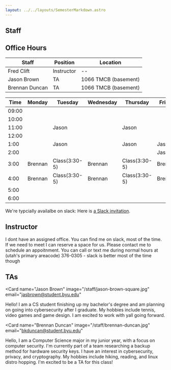 ```yaml
---
layout: ../../layouts/SemesterMarkdown.astro
---
```



<article
    class="prose prose-blockquote:not-italic prose-blockquote:font-normal prose-blockquote:text-base prose-blockquote:bg-blue-200 prose-blockquote:border-l-0 prose-blockquote:px-4 prose-blockquote:py-1 prose-blockquote:rounded-lg pb-8 text-lg">

# Staff

## Office Hours

| Staff          | Position   | Location            | 
| -------------- | ---------- | ------------------- |
| Fred Clift     | Instructor | --                  |
| Jason Brown    | TA         | 1066 TMCB (basement)|
| Brennan Duncan | TA         | 1066 TMCB (basement)|



| Time  | Monday        | Tuesday       | Wednesday |Thursday       |Friday         |
|-------|---------------|---------------|-----------|---------------|---------------|
| 09:00 |               |               |           |               |               |
| 10:00 |               |               |           |               |               |
| 11:00 |               |     Jason     |           |     Jason     |               |
| 12:00 |               |               |           |               |               |
| 1:00  |               |     Jason     |           |     Jason     |     Jason     |
| 2:00  |               |               |           |               |     Jason     |
| 3:00  |    Brennan    | Class(3:30-5) |  Brennan  | Class(3:30-5) |    Brennan    |
| 4:00  |    Brennan    | Class(3:30-5) |  Brennan  | Class(3:30-5) |    Brennan    |
| 5:00  |               |               |           |               |               |
| 6:00  |               |               |           |               |               |

We're typcially availalbe on slack:  Here is [a Slack invitation](https://join.slack.com/t/byucs465winter2025/shared_invite/zt-2x89o5fl3-8Z57YpCqaGAzUeh94m0OjQ).

## Instructor

<Card name="Fred Clift" image="/staff/fred_clift.jpg" email="fred@clift.org">
  I dont have an assigned office. You can find me on slack, most of the time.  
  If we need to meet I can reserve a space for us.  Please contact me to 
  schedule an appoitnment. You can call or text me during normal hours at
  (utah's primary areacode) 376-0305  - slack is better most of the time though 
</Card>

## TAs

<Card
  name="Jason Brown"
  image="/staff/jason-brown-square.jpg"
  email="jasbrown@student.byu.edu"
>
  Hello! I am a CS student finishing up my bachelor's degree and am planning on
  going into cybersecurity after I graduate. My hobbies include tennis, video
  games and game design. I am excited to work with yall going forward.
</Card>

<Card
  name="Brennan Duncan"
  image="/staff/brennan-duncan.jpg"
  email="bkduncan@student.byu.edu"
>
  Hello, I am a Computer Science major in my junior year, with a focus on
  computer security. I'm currently part of a team researching a backup method
  for hardware security keys. I have an interest in cybersecurity, privacy, and
  cryptography. My hobbies include hiking, reading, and linux distro hopping.
  I'm excited to be a TA for this class!
</Card>

</article>
